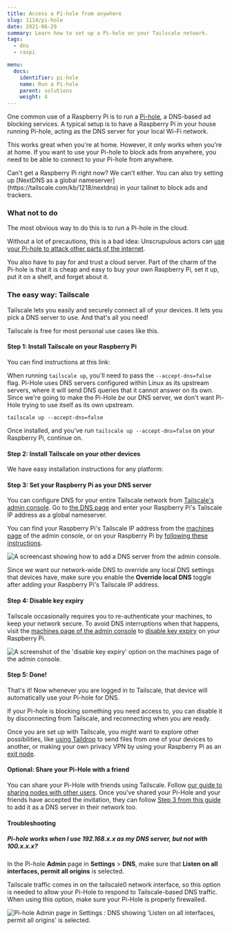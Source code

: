 ```yaml
---
title: Access a Pi-hole from anywhere
slug: 1114/pi-hole
date: 2021-06-29
summary: Learn how to set up a Pi-hole on your Tailscale network.
tags:
  - dns
  - raspi

menu:
  docs:
    identifier: pi-hole
    name: Run a Pi-hole
    parent: solutions
    weight: 4
---
```


One common use of a Raspberry Pi is to run a
[Pi-hole](https://pi-hole.net), a DNS-based ad blocking services. A
typical setup is to have a Raspberry Pi in your house running Pi-hole,
acting as the DNS server for your local Wi-Fi network.

This works great when you're at home. However, it only works when
you're at home. If you want to use your Pi-hole to block ads from
anywhere, you need to be able to connect to your Pi-hole from
anywhere.

<Note>
  Can't get a Raspberry Pi right now? We can't either. You can also try setting up [NextDNS as a
  global nameserver](https://tailscale.com/kb/1218/nextdns) in your tailnet to block ads and
  trackers.
</Note>

### What not to do

The most obvious way to do this is to run a Pi-hole in the cloud.

Without a lot of precautions, this is a bad idea: Unscrupulous actors
can [use your Pi-hole to attack other parts of the
internet](https://www.cloudflare.com/learning/ddos/dns-amplification-ddos-attack/).

You also have to pay for and trust a cloud server. Part of the charm
of the Pi-hole is that it is cheap and easy to buy your own Raspberry
Pi, set it up, put it on a shelf, and forget about it.

### The easy way: Tailscale

Tailscale lets you easily and securely connect all of your devices. It
lets you pick a DNS server to use. And that's all you need!

Tailscale is free for most personal use cases like this.

#### Step 1: Install Tailscale on your Raspberry Pi

You can find instructions at this link:

<DownloadTailscale />

When running `tailscale up`, you'll need to pass the
`--accept-dns=false` flag. Pi-Hole uses DNS servers configured within
Linux as its upstream servers, where it will send DNS queries that it
cannot answer on its own. Since we're going to make the Pi-Hole _be_
our DNS server, we don't want Pi-Hole trying to use itself as its own
upstream.

```
tailscale up --accept-dns=false
```

Once installed, and you've run `tailscale up --accept-dns=false` on
your Raspberry Pi, continue on.

#### Step 2: Install Tailscale on your other devices

We have easy installation instructions for any platform:

<DownloadTailscale />

#### Step 3: Set your Raspberry Pi as your DNS server

You can configure DNS for your entire Tailscale network from
[Tailscale's admin console](https://login.tailscale.com/admin/dns). Go
to [the DNS page](https://login.tailscale.com/admin/dns) and enter
your Raspberry Pi's Tailscale IP address as a global nameserver.

You can find your Raspberry Pi's Tailscale IP address from the
[machines page](https://login.tailscale.com/admin/machines) of the
admin console, or on your Raspberry Pi by [following these
instructions](https://tailscale.com/kb/1033/ip-and-dns-addresses/).

<Image
  src="/images/solutions/pi-hole/configure-dns.gif"
  width={960}
  height={648}
  alt="A screencast showing how to add a DNS server from the admin console."
  caption="Be sure to swap out 100.1.2.3 with your Raspberry Pi's unique Tailscale IP."
/>

Since we want our network-wide DNS to override any local DNS settings
that devices have, make sure you enable the **Override local DNS**
toggle after adding your Raspberry Pi's Tailscale IP address.

#### Step 4: Disable key expiry

Tailscale occasionally requires you to re-authenticate your machines,
to keep your network secure. To avoid DNS interruptions when that
happens, visit the [machines page of the admin
console](https://login.tailscale.com/admin/machines) to [disable key
expiry](https://tailscale.com/kb/1028/key-expiry/) on your Raspberry
Pi.

<Image
  src="/images/solutions/pi-hole/disable-key-expiry.png"
  width={1280}
  height={393}
  alt="A screenshot of the 'disable key expiry' option on the machines page of the admin console."
/>

#### Step 5: Done!

That's it! Now whenever you are logged in to Tailscale, that device will automatically use your Pi-hole for DNS.

If your Pi-hole is blocking something you need access to, you can
disable it by disconnecting from Tailscale, and reconnecting when you
are ready.

Once you are set up with Tailscale, you might want to explore other
possibilities, like [using
Taildrop](https://tailscale.com/kb/1106/taildrop/) to send files from
one of your devices to another, or making your own privacy VPN by
using your Raspberry Pi as an [exit
node](https://tailscale.com/kb/1103/exit-nodes/).

#### Optional: Share your Pi-Hole with a friend

You can share your Pi-Hole with friends using Tailscale. Follow [our
guide to sharing nodes with other
users](https://tailscale.com/kb/1084/sharing). Once you've shared your
Pi-Hole and your friends have accepted the invitation, they can follow
[Step 3 from this
guide](#step-3-set-your-raspberry-pi-as-your-dns-server) to add it as
a DNS server in their network too.

#### Troubleshooting

##### Pi-hole works when I use 192.168.x.x as my DNS server, but not with 100.x.x.x?

In the Pi-hole **Admin** page in **Settings** > **DNS**, make sure
that **Listen on all interfaces, permit all origins** is selected.

Tailscale traffic comes in on the tailscale0 network interface, so
this option is needed to allow your Pi-Hole to respond to
Tailscale-based DNS traffic. When using this option, make sure your
Pi-Hole is properly firewalled.

<Image
  src="/images/solutions/pi-hole/listen-all-origin.png"
  width={1896}
  height={1216}
  alt="Pi-hole Admin page in Settings : DNS showing 'Listen on all interfaces, permit all origins' is selected."
/>

